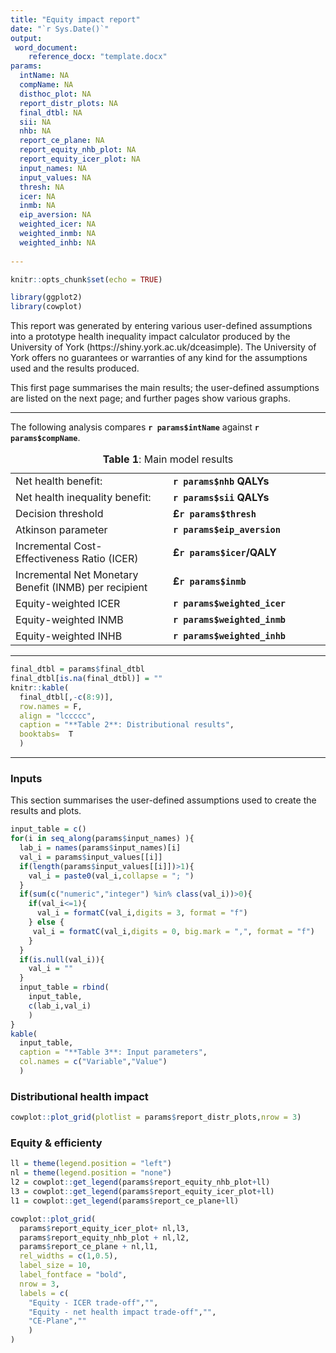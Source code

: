 ```yaml
---
title: "Equity impact report"
date: "`r Sys.Date()`"
output: 
 word_document:
    reference_docx: "template.docx"
params:
  intName: NA
  compName: NA
  disthoc_plot: NA
  report_distr_plots: NA
  final_dtbl: NA
  sii: NA
  nhb: NA
  report_ce_plane: NA
  report_equity_nhb_plot: NA
  report_equity_icer_plot: NA
  input_names: NA
  input_values: NA
  thresh: NA
  icer: NA
  inmb: NA
  eip_aversion: NA
  weighted_icer: NA
  weighted_inmb: NA
  weighted_inhb: NA
  
---
```


```r
knitr::opts_chunk$set(echo = TRUE)

```


```r
library(ggplot2)
library(cowplot)
```


:::{custom-style="Author"}
This report was generated by entering various user-defined assumptions into a prototype health inequality impact calculator produced by the University of York (https://shiny.york.ac.uk/dceasimple). The University of York offers no guarantees or warranties of any kind for the assumptions used and the results produced.
:::

This first page summarises the main results; the user-defined assumptions are listed on the next page; and further pages show various graphs.

***

The following analysis compares **`r params$intName`** against **`r params$compName`**. 


Table: **Table 1**: Main model results

|   |   |
|---	|---	|
| Net health benefit: 	| **`r params$nhb` QALYs** 	|
| Net health inequality benefit: | **`r params$sii` QALYs**  	|
|   Decision threshold	|  **£`r params$thresh` **	|
| Atkinson parameter |  **`r params$eip_aversion`** |  
| Incremental Cost-Effectiveness Ratio (ICER) | **£`r params$icer`/QALY** |
| Incremental Net Monetary Benefit (INMB) per recipient | **£`r params$inmb`** |
Equity-weighted ICER | **`r params$weighted_icer`** |
Equity-weighted INMB | **`r params$weighted_inmb`** | 
Equity-weighted INHB | **`r params$weighted_inhb`** | 

****



```r
final_dtbl = params$final_dtbl
final_dtbl[is.na(final_dtbl)] = ""
knitr::kable(
  final_dtbl[,-c(8:9)],
  row.names = F,
  align = "lccccc",
  caption = "**Table 2**: Distributional results",
  booktabs=  T
  )
```

****

### Inputs

This section summarises the user-defined assumptions used to create the results and plots.

```r
input_table = c()
for(i in seq_along(params$input_names) ){
  lab_i = names(params$input_names)[i]
  val_i = params$input_values[[i]]
  if(length(params$input_values[[i]])>1){
    val_i = paste0(val_i,collapse = "; ")
  }
  if(sum(c("numeric","integer") %in% class(val_i))>0){
    if(val_i<=1){
      val_i = formatC(val_i,digits = 3, format = "f")
    } else {
     val_i = formatC(val_i,digits = 0, big.mark = ",", format = "f")
    }
  }
  if(is.null(val_i)){
    val_i = ""
  }
  input_table = rbind(
    input_table,
    c(lab_i,val_i)
    )
}
kable(
  input_table,
  caption = "**Table 3**: Input parameters",
  col.names = c("Variable","Value")
  )
```


\newpage

### Distributional health impact

```r
cowplot::plot_grid(plotlist = params$report_distr_plots,nrow = 3)
```


\newpage

### Equity & efficienty

```r

ll = theme(legend.position = "left")
nl = theme(legend.position = "none")
l2 = cowplot::get_legend(params$report_equity_nhb_plot+ll)
l3 = cowplot::get_legend(params$report_equity_icer_plot+ll)
l1 = cowplot::get_legend(params$report_ce_plane+ll)

cowplot::plot_grid(
  params$report_equity_icer_plot+ nl,l3,
  params$report_equity_nhb_plot + nl,l2,
  params$report_ce_plane + nl,l1,
  rel_widths = c(1,0.5),
  label_size = 10,
  label_fontface = "bold",
  nrow = 3,
  labels = c(
    "Equity - ICER trade-off","",
    "Equity - net health impact trade-off","",
    "CE-Plane",""
    )
)
```



